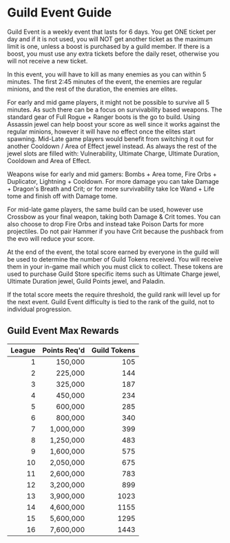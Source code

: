 
# Guild Event Guide  
  
Guild Event is a weekly event that lasts for 6 days. You get ONE ticket per day and if it is not used, you will NOT get another ticket as the maximum limit is one, unless a boost is purchased by a guild member. If there is a boost, you must use any extra tickets before the daily reset, otherwise you will not receive a new ticket.

In this event, you will have to kill as many enemies as you can within 5 minutes. The first 2:45 minutes of the event, the enemies are regular minions, and the rest of the duration, the enemies are elites.

For early and mid game players, it might not be possible to survive all 5 minutes. As such there can be a focus on survivability based weapons. The standard gear of Full Rogue + Ranger boots is the go to build. Using Assassin jewel can help boost your score as well since it works against the regular minions, however it will have no effect once the elites start spawning. Mid-Late game players would benefit from switching it out for another Cooldown / Area of Effect jewel instead. As always the rest of the jewel slots are filled with: Vulnerability, Ultimate Charge, Ultimate Duration, Cooldown and Area of Effect.

Weapons wise for early and mid gamers: Bombs + Area tome, Fire Orbs + Duplicator, Lightning + Cooldown. For more damage you can take Damage + Dragon's Breath and Crit; or for more survivability take Ice Wand + Life tome and finish off with Damage tome.

For mid-late game players, the same build can be used, however use Crossbow as your final weapon, taking both Damage & Crit tomes. You can also choose to drop Fire Orbs and instead take Poison Darts for more projectiles.
Do not pair Hammer if you have Crit because the pushback from the evo will reduce your score.

At the end of the event, the total score earned by everyone in the guild will be used to determine the number of Guild Tokens received. You will receive them in your in-game mail which you must click to collect. These tokens are used to purchase Guild Store specific items such as Ultimate Charge jewel, Ultimate Duration jewel, Guild Points jewel, and Paladin.

If the total score meets the require threshold, the guild rank will level up for the next event. Guild Event difficulty is tied to the rank of the guild, not to individual progression.
  
## Guild Event Max Rewards  

| League | Points Req'd | Guild Tokens |
|-------:|-------------:|-------------:|
|      1 |      150,000 |          105 |
|      2 |      225,000 |          144 |
|      3 |      325,000 |          187 |
|      4 |      450,000 |          234 |
|      5 |      600,000 |          285 |
|      6 |      800,000 |          340 |
|      7 |    1,000,000 |          399 |
|      8 |    1,250,000 |          483 |
|      9 |    1,600,000 |          575 |
|     10 |    2,050,000 |          675 |
|     11 |    2,600,000 |          783 |
|     12 |    3,200,000 |          899 |
|     13 |    3,900,000 |         1023 |
|     14 |    4,600,000 |         1155 |
|     15 |    5,600,000 |         1295 |
|     16 |    7,600,000 |         1443 |
